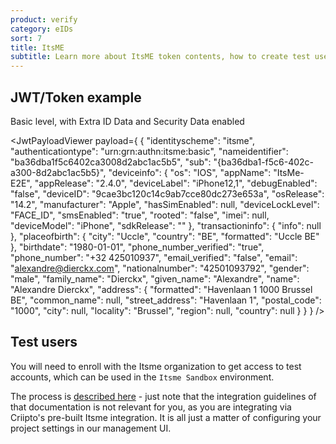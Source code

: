 ```yaml
---
product: verify
category: eIDs
sort: 7
title: ItsME
subtitle: Learn more about ItsME token contents, how to create test users and how to gain access to production.
---
```



## JWT/Token example

Basic level, with Extra ID Data and Security Data enabled

<JwtPayloadViewer
  payload={
    {
      "identityscheme": "itsme",
      "authenticationtype": "urn:grn:authn:itsme:basic",
      "nameidentifier": "ba36dba1f5c6402ca3008d2abc1ac5b5",
      "sub": "{ba36dba1-f5c6-402c-a300-8d2abc1ac5b5}",
      "deviceinfo": {
        "os": "IOS",
        "appName": "ItsMe-E2E",
        "appRelease": "2.4.0",
        "deviceLabel": "iPhone12,1",
        "debugEnabled": "false",
        "deviceID": "9cae3bc120c14c9ab7cce80dc273e653a",
        "osRelease": "14.2",
        "manufacturer": "Apple",
        "hasSimEnabled": null,
        "deviceLockLevel": "FACE_ID",
        "smsEnabled": "true",
        "rooted": "false",
        "imei": null,
        "deviceModel": "iPhone",
        "sdkRelease": ""
      },
      "transactioninfo": {
        "info": null
      },
      "placeofbirth": {
        "city": "Uccle",
        "country": "BE",
        "formatted": "Uccle BE"
      },
      "birthdate": "1980-01-01",
      "phone_number_verified": "true",
      "phone_number": "+32 425010937",
      "email_verified": "false",
      "email": "alexandre@dierckx.com",
      "nationalnumber": "42501093792",
      "gender": "male",
      "family_name": "Dierckx",
      "given_name": "Alexandre",
      "name": "Alexandre Dierckx",
      "address": {
        "formatted": "Havenlaan 1 1000 Brussel BE",
        "common_name": null,
        "street_address": "Havenlaan 1",
        "postal_code": "1000",
        "city": null,
        "locality": "Brussel",
        "region": null,
        "country": null
      }
    }
  }
/>

## Test users

You will need to enroll with the Itsme organization to get access to test accounts, which can be used in the `Itsme Sandbox` environment.

The process is [described here](https://brand.belgianmobileid.be/d/CX5YsAKEmVI7/let-s-get-started#/step-by-step-guide/4-test-itsme-in-your-application) - just note that the integration guidelines of that documentation is not relevant for you, as you are integrating via Criipto's pre-built Itsme integration. It is all just a matter of configuring your project settings in our management UI.